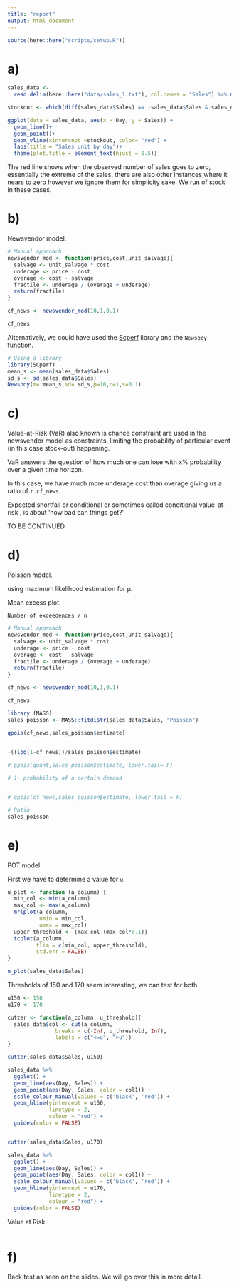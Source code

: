 ```yaml
---
title: "report"
output: html_document
---
```


```r
source(here::here("scripts/setup.R"))
```

# a)

```r
sales_data <-
  read.delim(here::here("data/sales_1.txt"), col.names = "Sales") %>% mutate(Day = row_number())
```

```r
stockout <- which(diff(sales_data$Sales) == -sales_data$Sales & sales_data$Sales !=0)

ggplot(data = sales_data, aes(x = Day, y = Sales)) +
  geom_line()+
  geom_point()+
  geom_vline(xintercept =stockout, color= "red") +
  labs(title = "Sales unit by day")+
  theme(plot.title = element_text(hjust = 0.5))
```
The red line shows when the observed number of sales goes to zero, essentially the extreme of the sales, there are also other instances where it nears to zero however we ignore them for simplicity sake. We run of stock in these cases.

# b)
Newsvendor model.

```r
# Manual approach
newsvendor_mod <- function(price,cost,unit_salvage){
  salvage <- unit_salvage * cost
  underage <- price - cost
  overage <- cost - salvage
  fractile <- underage / (overage + underage)
  return(fractile)
}

cf_news <- newsvendor_mod(10,1,0.1)

cf_news
```

Alternatively, we could have used the [Scperf](https://cran.r-project.org/web/packages/SCperf/SCperf.pdf) library and the `Newsboy` function.

```r
# Using a library
library(SCperf)
mean_s <- mean(sales_data$Sales)
sd_s <- sd(sales_data$Sales)
Newsboy(m= mean_s,sd= sd_s,p=10,c=1,s=0.1)
```

# c)
Value-at-Risk (VaR) also known is chance constraint are used in the newsvendor model as constraints, limiting the probability of particular event (in this case stock-out) happening. 

VaR answers the question of how much one can lose with
x% probability over a given time horizon.

In this case, we have much more underage cost than overage giving us a ratio of `r cf_news`.

Expected shortfall or conditional or sometimes called conditional value-at-risk , is about 'how bad can things get?'

TO BE CONTINUED

# d)


Poisson model.

using maximum likelihood estimation for μ.

Mean excess plot.

`Number of exceedences / n`

```r
# Manual approach
newsvendor_mod <- function(price,cost,unit_salvage){
  salvage <- unit_salvage * cost
  underage <- price - cost
  overage <- cost - salvage
  fractile <- underage / (overage + underage)
  return(fractile)
}

cf_news <- newsvendor_mod(10,1,0.1)

cf_news
```


```r
library (MASS)
sales_poisson <- MASS::fitdistr(sales_data$Sales, "Poisson")

qpois(cf_news,sales_poisson$estimate)


-((log(1-cf_news))/sales_poisson$estimate)
  
# ppois(quant,sales_poisson$estimate, lower.tail= F)

# 1- probability of a certain demand


# qpois(cf_news,sales_poisson$estimate, lower.tail = F)

# Ratio
sales_poisson

```


# e)

POT model.

First we have to determine a value for `u`.

```r
u_plot <- function (a_column) {
  min_col <- min(a_column)
  max_col <- max(a_column)
  mrlplot(a_column,
          umin = min_col,
          umax = max_col)
  upper_threshold <- (max_col-(max_col*0.1))
  tcplot(a_column,
         tlim = c(min_col, upper_threshold),
         std.err = FALSE)
}

u_plot(sales_data$Sales)

```


Thresholds of 150 and 170 seem interesting, we can test for both.

```r
u150 <- 150
u170 <- 170

cutter <- function(a_column, u_threshold){
  sales_data$col <- cut(a_column,
               breaks = c(-Inf, u_threshold, Inf),
               labels = c("<=u", ">u"))
}

cutter(sales_data$Sales, u150)

sales_data %>%
  ggplot() +
  geom_line(aes(Day, Sales)) +
  geom_point(aes(Day, Sales, color = col1)) +
  scale_colour_manual(values = c('black', 'red')) +
  geom_hline(yintercept = u150,
             linetype = 2,
             colour = "red") +
  guides(color = FALSE)


cutter(sales_data$Sales, u170)

sales_data %>%
  ggplot() +
  geom_line(aes(Day, Sales)) +
  geom_point(aes(Day, Sales, color = col1)) +
  scale_colour_manual(values = c('black', 'red')) +
  geom_hline(yintercept = u170,
             linetype = 2,
             colour = "red") +
  guides(color = FALSE)

```

Value at Risk

```r


```

# f)

Back test as seen on the slides. We will go over this in more detail.

```r

```



